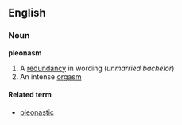== English ==
=== Noun ===
'''pleonasm'''

# A [[redundancy]] in wording (''unmarried bachelor'')
# An intense [[orgasm]]

====Related term====
*[[pleonastic]]